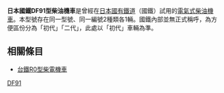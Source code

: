 '''日本國鐵DF91型柴油機車'''是曾經在[[日本國有鐵道|日本國有鐵道]]（國鐵）試用的[[柴電動力|電氣式]][[柴油機車|柴油機車]]。本型號存在同一型號、同一編號2種類各1輛。國鐵內部並無正式稱呼，為方便區份分為「初代」「二代」，此處以「初代」車輛為準。

== 相關條目 ==
* [[台鐵R0型柴電機車|台鐵R0型柴電機車]]

{{日本國鐵柴油機車}}
[[Category:日本國有鐵道柴油機車|DF91]]